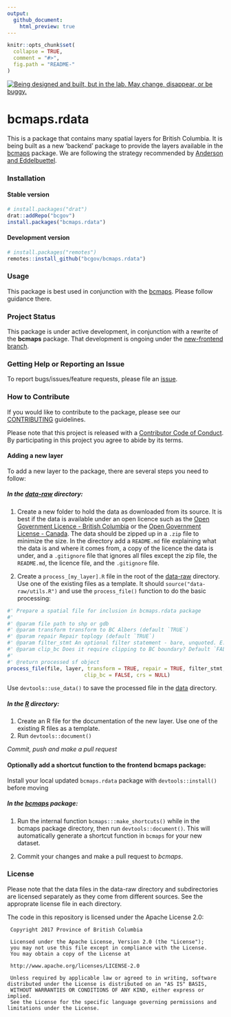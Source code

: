 ```yaml
---
output:
  github_document:
    html_preview: true
---
```


<!-- README.md is generated from README.Rmd. Please edit that file -->

```r
knitr::opts_chunk$set(
  collapse = TRUE,
  comment = "#>",
  fig.path = "README-"
)
```

<div id="devex-badge"><a rel="Exploration" href="https://github.com/BCDevExchange/docs/blob/master/discussion/projectstates.md"><img alt="Being designed and built, but in the lab. May change, disappear, or be buggy." style="border-width:0" src="https://assets.bcdevexchange.org/images/badges/exploration.svg" title="Being designed and built, but in the lab. May change, disappear, or be buggy." /></a></div>

# bcmaps.rdata

This is a package that contains many spatial layers for British Columbia. It is being built
as a new 'backend' package to provide the layers available in the [bcmaps](https://github.com/bcgov/bcmaps)
package.  We are following the strategy recommended by [Anderson and Eddelbuettel](https://journal.r-project.org/archive/2017/RJ-2017-026/index.html). 

### Installation

#### Stable version

```r
# install.packages("drat")
drat::addRepo("bcgov")
install.packages("bcmaps.rdata")
```

#### Development version

```r
# install.packages("remotes")
remotes::install_github("bcgov/bcmaps.rdata")
```

### Usage

This package is best used in conjunction with the [bcmaps](https://github.com/bcgov/bcmaps).
Please follow guidance there.

### Project Status

This package is under active development, in conjunction with a rewrite of the **bcmaps** package.
That development is ongoing under the [new-frontend branch](https://github.com/bcgov/bcmaps/tree/new-frontend).

### Getting Help or Reporting an Issue

To report bugs/issues/feature requests, please file an [issue](https://github.com/bcgov/<pkg-name>/issues/).

### How to Contribute

If you would like to contribute to the package, please see our 
[CONTRIBUTING](CONTRIBUTING.md) guidelines.

Please note that this project is released with a [Contributor Code of Conduct](CODE_OF_CONDUCT.md). By participating in this project you agree to abide by its terms.

#### Adding a new layer
To add a new layer to the package, there are several steps you need to follow:

##### In the [data-raw](data-raw) directory:

1. Create a new folder to hold the data as downloaded from its source.
It is best if the data is available under an open licence such as the [Open Government Licence - British Columbia](https://www2.gov.bc.ca/gov/content?id=A519A56BC2BF44E4A008B33FCF527F61) or the
[Open Government License - Canada](http://open.canada.ca/en/open-government-licence-canada). The data should be zipped up in a `.zip` file to minimize the size. In the directory add a `README.md` file explaining what the data is and where it comes from, a copy of the licence the data is under, and a `.gitignore` file that ignores all files except the zip file, the `README.md`, the licence file, and the `.gitignore` file.

2. Create a `process_[my_layer].R` file in the root of the [data-raw](data-raw) directory. Use one of the existing files as a template. It should `source("data-raw/utils.R")` and use the `process_file()` function to do the basic processing:
```r
#' Prepare a spatial file for inclusion in bcmaps.rdata package
#'
#' @param file path to shp or gdb
#' @param transform transform to BC Albers (default `TRUE`)
#' @param repair Repair toplogy (default `TRUE`)
#' @param filter_stmt An optional filter statement - bare, unquoted. E.g., PRUID == 59
#' @param clip_bc Does it require clipping to BC boundary? Default `FALSE`
#'
#' @return processed sf object
process_file(file, layer, transform = TRUE, repair = TRUE, filter_stmt, 
                         clip_bc = FALSE, crs = NULL)
```
Use `devtools::use_data()` to save the processed file in the [data](data) directory.

##### In the [R](R) directory:

1. Create an R file for the documentation of the new layer. Use one of the existing R files as a template.
2. Run `devtools::document()`

*Commit, push and make a pull request*

#### Optionally add a shortcut function to the frontend bcmaps package:

Install your local updated `bcmaps.rdata` package with `devtools::install()` 
before moving 

##### In the [bcmaps](https://github.com/bcgov/bcmaps) package:

1. Run the internal function `bcmaps:::make_shortcuts()` while in the bcmaps package directory, then run `devtools::document()`. This 
will automatically generate a shortcut function in `bcmaps` for your new dataset.

2. Commit your changes and make a pull request to *bcmaps*.


### License

Please note that the data files in the data-raw directory and subdirectories
are licensed separately as they come from different sources. See the approprate 
license file in each directory.

The code in this repository is licensed under the Apache License 2.0:

     Copyright 2017 Province of British Columbia
     
     Licensed under the Apache License, Version 2.0 (the "License");
     you may not use this file except in compliance with the License.
     You may obtain a copy of the License at
     
     http://www.apache.org/licenses/LICENSE-2.0
     
     Unless required by applicable law or agreed to in writing, software distributed under the License is distributed on an "AS IS" BASIS,
     WITHOUT WARRANTIES OR CONDITIONS OF ANY KIND, either express or implied.
     See the License for the specific language governing permissions and limitations under the License.
